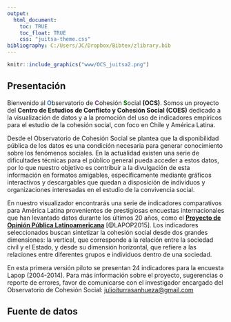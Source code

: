 ```yaml
---
output: 
  html_document: 
    toc: TRUE
    toc_float: TRUE
    css: "juitsa-theme.css"
bibliography: C:/Users/JC/Dropbox/Bibtex/zlibrary.bib
---
```


```r
knitr::include_graphics("www/OCS_juitsa2.png")
```

## Presentación


Bienvenido al <font color="#497abd">**O**</font>bservatorio de <font color="#763d7a">**C**</font>ohesión <font color="green">**S**</font>ocial  **(OCS)**.
Somos un proyecto del **Centro de Estudios de Conflicto y Cohesión Social (COES)** dedicado a la visualización de datos y a la promoción del uso de indicadores empíricos para el estudio de la cohesión social, con foco en Chile y América Latina.

Desde el Observatorio de Cohesión Social se plantea que la disponibilidad pública de los datos es una condición necesaria para generar conocimiento sobre los fenómenos sociales. En la actualidad existen una serie de dificultades técnicas para el público general pueda acceder a estos datos, por lo que nuestro objetivo es contribuir a la divulgación de esta información en formatos amigables, específicamente mediante gráficos interactivos y descargables que quedan a disposición de individuos y organizaciones interesadas en el estudio de la convivencia social.

En nuestro visualizador encontrarás una serie de indicadores comparativos para América Latina provenientes de prestigiosas encuestas internacionales que han levantado datos durante los últimos 20 años, como el [**Proyecto de Opinión Pública Latinoamericana**](https://www.vanderbilt.edu/lapop-espanol/) [@LAPOP2015]. Los indicadores seleccionados buscan sintetizar la cohesión social desde dos grandes dimensiones: la vertical, que corresponde a la relación entre la sociedad civil y el Estado, y desde su dimensión horizontal, que refiere a las relaciones entre diferentes grupos e individuos dentro de una sociedad.

En esta primera versión piloto se presentan 24 indicadores para la encuesta Lapop (2004-2014). Para más información sobre el proyecto, sugerencias o reporte de errores, favor de comunicarse con el investigador encargado del Observatorio de Cohesión Social: [julioiturrasanhueza@gmail.com](julioiturrasanhueza@gmail.com) 

## Fuente de datos




